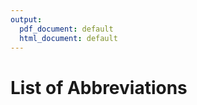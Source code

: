 ```yaml
---
output:
  pdf_document: default
  html_document: default
---
```

# List of Abbreviations {-}

\begin{tabular}{rp{0.2cm}lp{1cm}rp{0.2cm}l}
    AKT & & Protein kinase B \\
    AML & & Acute myeloid leukaemia \\
    ATACseq & & Assay for Transposase-Accessible Chromatin using sequencing \\
    ATP & & Adenosine triphosphate \\
    AUC & & Area under curve \\
    BAFF & & B cell-activating factor \\
    BCR & & B-cell receptor \\
    BH & & Benjamini-Hochberg \\
    BMSC & & Mesenchymal bone marrow stromal cell \\
    BTK & & Bruton’s tyrosine kinase \\
    CD40L & & CD40 Ligand \\
    CDF & & Cumulative distribution function \\
    ChIPseq & & Chromatin immunoprecipitation sequencing \\
    CI & & Confidence interval \\
    CLL & & Chronic lymphocytic leukaemia \\
    CNV & & Copy number variation \\
    CpG ODN & & CpG oligodeoxynucleotides \\
    DLBCL & & Diffuse large B cell lymphoma \\
    DMSO & & Dimethyl sulfoxide  \\
    DNA & & Deoxyribonucleic acid  \\
    DNAseq & & DNA sequencing \\
    ERK & & Ras-dependent extracellular signal-regulated kinase \\
    FBS & & Fetal bovine serum \\
    FDA & & United States Food and Drug Administration \\
    FDC & & Follicular dendritic cell \\
    FDR & & False discovery rate \\
    GSEA & & Gene set enrichment analysis  \\
    HR & & Hazard ratio  \\
    HS-5 CM & & HS-5 Conditioned Medium  \\
    IFN$\gamma$ & & Interferon$\gamma$   \\  
    Ig & & Immunoglobulin \\
    IGHV & & Immunoglobulin heavy chain variable region \\
  
    
\end{tabular}
\newpage   
\begin{tabular}{rp{0.2cm}lp{1cm}rp{0.2cm}l}
  IGLV & & Immunoglobulin light chain variable region \\
    IHC & & Immunohistochemistry \\
    IL & & Interleukin \\
    JAK & & Janus kinase \\
    M-CLL & & CLL with somatic hypermutations in IGHV loci \\
    MACS & & Magnetic-activated cell sorting \\
    MAPK & & Mitogen-activated protein kinase  \\
    MRD & & Minimal residual disease  \\
    MSC & & Mesenchymal stromal cell  \\
    NF$\kappa$B & & Nuclear factor $\kappa$-light-chain-enhancer of activated B cells \\
    NLC & & Nurselike cell  \\
    NOTCH & & Neurogenic locus notch  \\
    OS & & Overall survival \\
    PACE & & Primary Cancer Cell Encyclopedia  \\
    PBMC & & Peripheral blood mononuclear cells \\
    PCA & & Principal component analysis \\
    PI3K & & Phosphoinositide 3-kinase \\
    PKC & & Protein kinase C \\
    PLC-$\gamma$2 & & Phospholipase C $\gamma$ 2 \\
    RNA & & Ribonucleic acid  \\
    RNAseq & & RNA sequencing \\
    SDF1$\alpha$ & & Stromal Cell-Derived Factor-1 alpha  \\
    SF3B1 & & Splicing factor 3B subunit 1 \\
    STAT & & Signal transducer and activator of transcription \\
    SYK & & Spleen tyrosine kinase \\
    TF & & Transcription factor \\
    TGF$\beta$ & & Transforming growth factor $\beta$ \\
    Th cell & & T-helper cell \\
    TLR & & Toll-like receptor \\ 
    TSS & & Transcription start site \\
    TTFT & & Time to first treatment \\
    TTT & & Time to treatment \\
    U-CLL & & CLL without somatic hypermutations in IGHV loci \\
    VST & & Variance stabilising transformation \\
    WES & & Whole exome sequencing \\
    WGS & & Whole genome sequencing \\
    WT & & Wild type \\
    ZAP70 & & Tyrosine-protein kinase ZAP-70 \\
    
\end{tabular}

